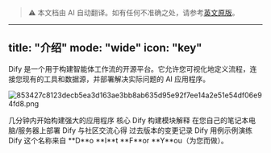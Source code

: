> ⚠️ 本文档由 AI 自动翻译。如有任何不准确之处，请参考[英文原版](../../../../en/documentation/pages/getting-started/introduction.mdx)。

---
title: "介绍"
mode: "wide"
icon: "key"
---

Dify 是一个用于构建智能体工作流的开源平台。它允许您可视化地定义流程，连接您现有的工具和数据源，并部署解决实际问题的 AI 应用程序。

![853427c8123decb5ea3d163ae3bb8ab635d95e92f7ee14a2e51e54df06e94fd8.png](/images/853427c8123decb5ea3d163ae3bb8ab635d95e92f7ee14a2e51e54df06e94fd8.png)

<CardGroup cols={3}>
  <Card title="快速开始" icon="play" href="/en/documentation/pages/getting-started/quick-start">
    几分钟内开始构建强大的应用程序
  </Card>
  <Card title="概念" icon="highlighter" iconType="regular" href="/en/documentation/pages/getting-started/key-concepts">
    核心 Dify 构建模块解释
  </Card>
  <Card title="安装" icon="arrow-down-to-line" href="/en/self-hosting/quick-start/docker-compose">
    在您自己的笔记本电脑/服务器上部署 Dify
  </Card>
  <Card title="论坛" icon="message" href="https://discord.gg/FngNHpbcY7">
    与社区交流心得
  </Card>
  <Card title="更新日志" icon="bell" href="https://github.com/langgenius/dify/releases">
    过去版本的变更记录
  </Card>
  <Card title="示例" icon="lightbulb" href="/en/documentation/pages/tutorials/customer-service-bot">
    Dify 用例示例演练
  </Card>
</CardGroup>

<Info>
  Dify 这个名称来自 **D**o **I**t **F**or **Y**ou（为您而做）。
</Info>